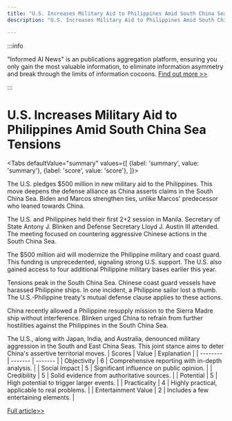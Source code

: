 ```yaml
---
title: "U.S. Increases Military Aid to Philippines Amid South China Sea Tensions"
description: "U.S. Increases Military Aid to Philippines Amid South China Sea Tensions"

---
```



:::info

"Informed AI News" is an publications aggregation platform, ensuring you only gain the most valuable information, to eliminate information asymmetry and break through the limits of information cocoons.  [Find out more >>](/)

:::

# U.S. Increases Military Aid to Philippines Amid South China Sea Tensions


<Tabs
	defaultValue="summary"
	values={[
	{label: 'summary', value: 'summary'},
	{label: 'score', value: 'score'},
]}>
<TabItem value="summary">


The U.S. pledges $500 million in new military aid to the Philippines. This move deepens the defense alliance as China asserts claims in the South China Sea. Biden and Marcos strengthen ties, unlike Marcos' predecessor who leaned towards China.

The U.S. and Philippines held their first 2+2 session in Manila. Secretary of State Antony J. Blinken and Defense Secretary Lloyd J. Austin III attended. The meeting focused on countering aggressive Chinese actions in the South China Sea.

The $500 million aid will modernize the Philippine military and coast guard. This funding is unprecedented, signaling strong U.S. support. The U.S. also gained access to four additional Philippine military bases earlier this year.

Tensions peak in the South China Sea. Chinese coast guard vessels have harassed Philippine ships. In one incident, a Philippine sailor lost a thumb. The U.S.-Philippine treaty's mutual defense clause applies to these actions.

China recently allowed a Philippine resupply mission to the Sierra Madre ship without interference. Blinken urged China to refrain from further hostilities against the Philippines in the South China Sea.

The U.S., along with Japan, India, and Australia, denounced military aggression in the South and East China Seas. This joint stance aims to deter China's assertive territorial moves.
</TabItem>
<TabItem value="score">
	| Scores     | Value   | Explanation |
	| -------- | ------- | ------- |
	| Objectivity  | 6    | Comprehensive reporting with in-depth analysis.    |
	| Social Impact | 5     | Significant influence on public opinion.    |
	| Credibility    | 5    | Solid evidence from authoritative sources.    |
	| Potential    | 5    | High potential to trigger larger events.    |
	| Practicality    | 4    | Highly practical, applicable to real problems.    |
	| Entertainment Value    | 2    | Includes a few entertaining elements.    |
</TabItem>
</Tabs>

[Full article>>](https://www.nytimes.com/2024/07/30/world/asia/us-philippines-military-aid-china.html)
